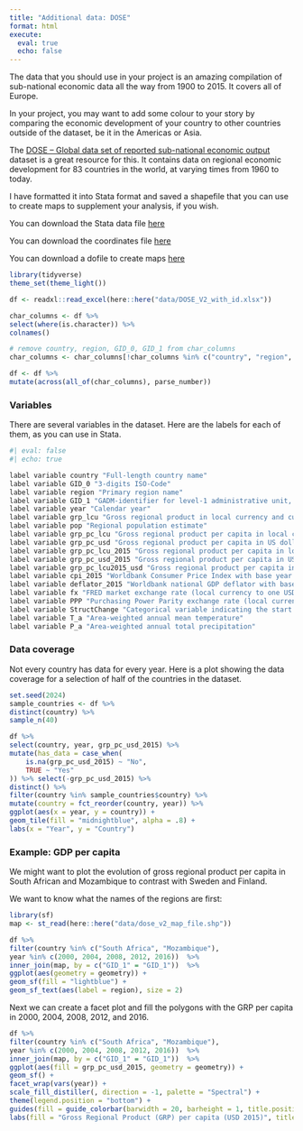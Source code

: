 ```yaml
---
title: "Additional data: DOSE"
format: html
execute: 
  eval: true
  echo: false
---
```


The data that you should use in your project is an amazing compilation of sub-national economic data all the way from 1900 to 2015. It covers all of Europe. 

In your project, you may want to add some colour to your story by comparing the economic development of your country to other countries outside of the dataset, be it in the Americas or Asia. 

The [DOSE – Global data set of reported sub-national economic output](https://www.nature.com/articles/s41597-023-02323-8#Abs1) dataset is a great resource for this. It contains data on regional economic development for 83 countries in the world, at varying times from 1960 to today.

I have formatted it into Stata format and saved a shapefile that you can use to create maps to supplement your analysis, if you wish.

You can download the Stata data file [here](https://github.com/j-jayes/EOSE09-site/blob/main/assets/DOSE_V2_with_id_from_stata.dta)

You can download the coordinates file [here](https://github.com/j-jayes/EOSE09-site/blob/main/assets/DOSE_V2_coords.dta)

You can download a dofile to create maps [here](https://github.com/j-jayes/EOSE09-site/blob/main/assets/DOSE_V2_map_file.do)


```r
library(tidyverse)
theme_set(theme_light())

df <- readxl::read_excel(here::here("data/DOSE_V2_with_id.xlsx"))

char_columns <- df %>% 
select(where(is.character)) %>% 
colnames()

# remove country, region, GID_0, GID_1 from char_columns
char_columns <- char_columns[!char_columns %in% c("country", "region", "GID_0", "GID_1")]

df <- df %>% 
mutate(across(all_of(char_columns), parse_number))

```

### Variables

There are several variables in the dataset. Here are the labels for each of them, as you can use in Stata.

```r
#| eval: false
#| echo: true

label variable country "Full-length country name"
label variable GID_0 "3-digits ISO-Code"
label variable region "Primary region name"
label variable GID_1 "GADM-identifier for level-1 administrative unit, or customly created identifier"
label variable year "Calendar year"
label variable grp_lcu "Gross regional product in local currency and current prices"
label variable pop "Regional population estimate"
label variable grp_pc_lcu "Gross regional product per capita in local currency and current prices"
label variable grp_pc_usd "Gross regional product per capita in US dollar and current prices"
label variable grp_pc_lcu_2015 "Gross regional product per capita in local currency and 2015 prices"
label variable grp_pc_usd_2015 "Gross regional product per capita in US dollar and US 2015 prices"
label variable grp_pc_lcu2015_usd "Gross regional product per capita in local 2015 prices and converted to US dollar using the 2015 exchange rate"
label variable cpi_2015 "Worldbank Consumer Price Index with base year 2015"
label variable deflator_2015 "Worldbank national GDP deflator with base year 2015"
label variable fx "FRED market exchange rate (local currency to one USD)"
label variable PPP "Purchasing Power Parity exchange rate (local currency to one international dollar)"
label variable StructChange "Categorical variable indicating the start of a new data source, changes in administrative boundaries, and when regional time series were extended to a previous version of DOSE"
label variable T_a "Area-weighted annual mean temperature"
label variable P_a "Area-weighted annual total precipitation"
```

### Data coverage

Not every country has data for every year. Here is a plot showing the data coverage for a selection of half of the countries in the dataset.

```r
set.seed(2024)
sample_countries <- df %>% 
distinct(country) %>%
sample_n(40) 

df %>% 
select(country, year, grp_pc_usd_2015) %>% 
mutate(has_data = case_when(
    is.na(grp_pc_usd_2015) ~ "No",
    TRUE ~ "Yes"
)) %>% select(-grp_pc_usd_2015) %>%
distinct() %>% 
filter(country %in% sample_countries$country) %>%
mutate(country = fct_reorder(country, year)) %>%
ggplot(aes(x = year, y = country)) +
geom_tile(fill = "midnightblue", alpha = .8) +
labs(x = "Year", y = "Country") 

```

### Example: GDP per capita

We might want to plot the evolution of gross regional product per capita in South African and Mozambique to contrast with Sweden and Finland. 

We want to know what the names of the regions are first:

```r
library(sf)
map <- st_read(here::here("data/dose_v2_map_file.shp"))

df %>% 
filter(country %in% c("South Africa", "Mozambique"),
year %in% c(2000, 2004, 2008, 2012, 2016))  %>% 
inner_join(map, by = c("GID_1" = "GID_1"))  %>% 
ggplot(aes(geometry = geometry)) +
geom_sf(fill = "lightblue") +
geom_sf_text(aes(label = region), size = 2) 
```

Next we can create a facet plot and fill the polygons with the GRP per capita in 2000, 2004, 2008, 2012, and 2016.

```r

df %>% 
filter(country %in% c("South Africa", "Mozambique"),
year %in% c(2000, 2004, 2008, 2012, 2016))  %>% 
inner_join(map, by = c("GID_1" = "GID_1"))  %>% 
ggplot(aes(fill = grp_pc_usd_2015, geometry = geometry)) +
geom_sf() + 
facet_wrap(vars(year)) +
scale_fill_distiller(, direction = -1, palette = "Spectral") +
theme(legend.position = "bottom") +
guides(fill = guide_colorbar(barwidth = 20, barheight = 1, title.position = "top")) +
labs(fill = "Gross Regional Product (GRP) per capita (USD 2015)", title = "GRP per capita in South Africa and Mozambique")


```